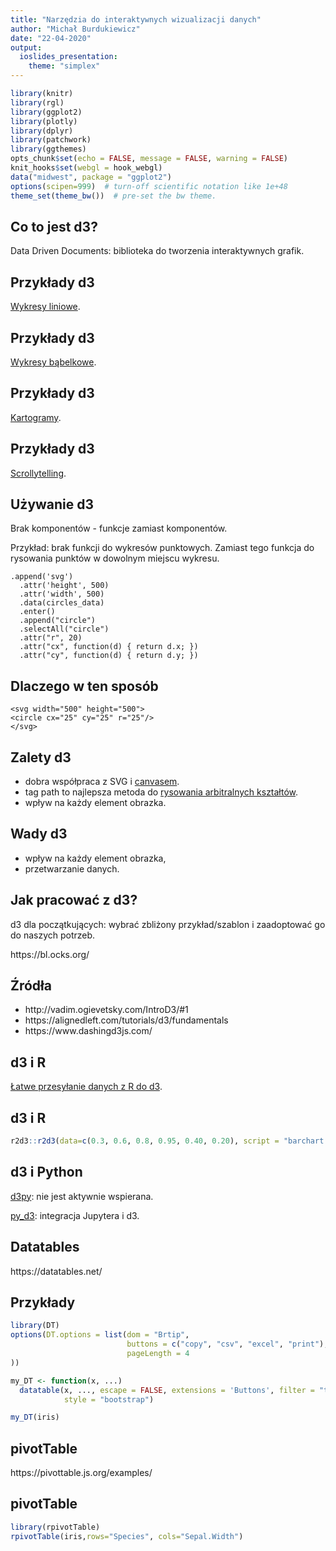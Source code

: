 ```yaml
---
title: "Narzędzia do interaktywnych wizualizacji danych"
author: "Michał Burdukiewicz"
date: "22-04-2020"
output: 
  ioslides_presentation:
    theme: "simplex"
---
```


<link href="https://fonts.googleapis.com/css?family=Montserrat&display=swap" rel="stylesheet">

<style>
slides > slide {
  font-family: 'Montserrat', sans-serif;
}

.center {
  display: block;
  margin-left: auto;
  margin-right: auto;

}


</style>


```r
library(knitr)
library(rgl)
library(ggplot2)
library(plotly)
library(dplyr)
library(patchwork)
library(ggthemes)
opts_chunk$set(echo = FALSE, message = FALSE, warning = FALSE)
knit_hooks$set(webgl = hook_webgl)
data("midwest", package = "ggplot2")
options(scipen=999)  # turn-off scientific notation like 1e+48
theme_set(theme_bw())  # pre-set the bw theme.
```

## Co to jest d3?

Data Driven Documents: biblioteka do tworzenia interaktywnych grafik.

## Przykłady d3

[Wykresy liniowe](http://thestoryoftheseason.com/#).

## Przykłady d3

[Wykresy bąbelkowe](https://archive.nytimes.com/www.nytimes.com/interactive/2013/05/25/sunday-review/corporate-taxes.html).

## Przykłady d3

[Kartogramy](http://bl.ocks.org/stevenae/8362841).

## Przykłady d3

[Scrollytelling](https://bl.ocks.org/baronwatts/raw/2a50ae537d7c46670aa5eb30254ef751/).

## Używanie d3

Brak komponentów - funkcje zamiast komponentów.

Przykład: brak funkcji do wykresów punktowych. Zamiast tego funkcja do rysowania punktów w dowolnym miejscu wykresu.

```
.append('svg')
  .attr('height', 500)
  .attr('width', 500)
  .data(circles_data)
  .enter()
  .append("circle")
  .selectAll("circle")
  .attr("r", 20)
  .attr("cx", function(d) { return d.x; })
  .attr("cy", function(d) { return d.y; })
```

## Dlaczego w ten sposób

```
<svg width="500" height="500">
<circle cx="25" cy="25" r="25"/>
</svg>
```

## Zalety d3

* dobra współpraca z SVG i [canvasem](https://github.com/xoor-io/d3-canvas-example).
* tag path to najlepsza metoda do [rysowania arbitralnych kształtów](https://www.dashingd3js.com/svg-paths-and-d3js).
* wpływ na każdy element obrazka.

## Wady d3

* wpływ na każdy element obrazka,
* przetwarzanie danych.


## Jak pracować z d3?

d3 dla początkujących: wybrać zbliżony przykład/szablon i zaadoptować go do naszych potrzeb.

https://bl.ocks.org/

## Źródła

* http://vadim.ogievetsky.com/IntroD3/#1
* https://alignedleft.com/tutorials/d3/fundamentals
* https://www.dashingd3js.com/

## d3 i R 

[Łatwe przesyłanie danych z R do d3](https://rstudio.github.io/r2d3/).

## d3 i R 

```r
r2d3::r2d3(data=c(0.3, 0.6, 0.8, 0.95, 0.40, 0.20), script = "barchart.js")
```

## d3 i Python

[d3py](https://github.com/mikedewar/d3py): nie jest aktywnie wspierana.

[py_d3](https://github.com/ResidentMario/py_d3): integracja Jupytera i d3.

## Datatables

https://datatables.net/

## Przykłady

```r
library(DT)
options(DT.options = list(dom = "Brtip",
                          buttons = c("copy", "csv", "excel", "print"),
                          pageLength = 4
))

my_DT <- function(x, ...)
  datatable(x, ..., escape = FALSE, extensions = 'Buttons', filter = "top", rownames = FALSE,
            style = "bootstrap")

my_DT(iris)
```

## pivotTable

https://pivottable.js.org/examples/

## pivotTable

```r
library(rpivotTable)
rpivotTable(iris,rows="Species", cols="Sepal.Width")
```

